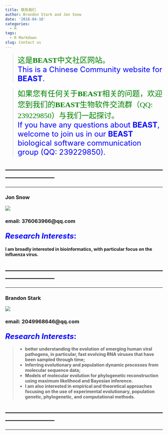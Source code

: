 ```yaml
---
title: 联系我们
author: Brandon Stark and Jon Snow
date: '2018-04-10'
categories:
  - R
tags:
  - R Markdown
slug: Contact us
---
```


>
<font color = Green size = 5 face = "华文楷体">这是**BEAST**中文社区网站。</font>    
<font color = Blue size = 5>This is a Chinese Community website for **BEAST**.</font>

>
<font color = Green size = 5 face = "华文楷体">如果您有任何关于**BEAST**相关的问题，欢迎您到我们的**BEAST**生物软件交流群（QQ: 239229850）与我们一起探讨。</font>    
<font color = Blue size = 5>If you have any questions about **BEAST**, welcome to join us in our **BEAST** biological software communication group (QQ: 239229850).</font>

-----------------------------------------------------------------------------------------------
-----------------------------------------------------------------------------------------------
-----------------------------------------------------------------------------------------------

### **Jon Snow**

![](https://gss0.bdstatic.com/-4o3dSag_xI4khGkpoWK1HF6hhy/baike/w%3D268%3Bg%3D0/sign=23437e3cd333c895a67e9f7de92814cd/b3b7d0a20cf431ade7884a924136acaf2fdd98c6.jpg)

### email: 376063966@qq.com

### <font color = Blue size = 5>*Research Interests*:</font>

#### **I am broadly interested in bioinformatics, with particular focus on the influenza virus.**

-----------------------------------------------------------------------------------------------
-----------------------------------------------------------------------------------------------
-----------------------------------------------------------------------------------------------

### **Brandon Stark**

![](https://gss2.bdstatic.com/9fo3dSag_xI4khGkpoWK1HF6hhy/baike/w%3D268%3Bg%3D0/sign=1e963699880a19d8cb0383030bc1e5b6/503d269759ee3d6d87d2e8e34b166d224f4ade86.jpg)

### email: 2049968646@qq.com


### <font color = Blue size = 5>*Research Interests*:</font>

>
* **better understanding the evolution of emerging human viral pathogens, in particular, fast evolving RNA viruses that have been sampled through time;** 
* **Inferring evolutionary and population dynamic processes from molecular sequence data;**
* **Models of molecular evolution for phylogenetic reconstruction using maximum likelihood and Bayesian inference.**
* **I am also interested in empirical and theoretical approaches focusing on the use of experimental evolutionary, population genetic, phylogenetic, and computational methods.**

-----------------------------------------------------------------------------------------------
-----------------------------------------------------------------------------------------------
-----------------------------------------------------------------------------------------------
